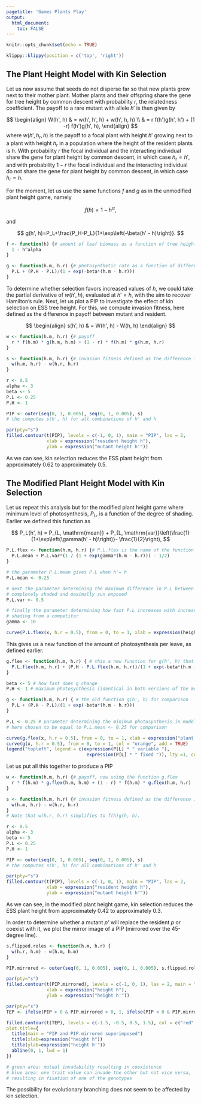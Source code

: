 ```yaml
---
pagetitle: 'Games Plants Play'
output: 
  html_document:
    toc: FALSE
---
```


```r
knitr::opts_chunk$set(echo = TRUE)
```

```r
klippy::klippy(position = c('top', 'right'))
```

<!-- # Games Plants Play {.tabset} -->

## The Plant Height Model with Kin Selection

Let us now assume that seeds do not disperse far so that new plants grow next to their mother plant. Mother plants and their offspring share the gene for tree height by common descent with probability $r$, the relatedness coefficient. The payoff to a rare mutant with allele $h'$ is then given by

$$
\begin{align}
W(h', h)    & = w(h', h', h) + w(h', h, h) \\
            & = r f(h')g(h', h') + (1 -r) f(h')g(h', h),
\end{align}
$$
where $w(h', h_{\mathrm r}, h)$ is the payoff to a focal plant with height $h'$ growing next to a plant with height $h_{\mathrm r}$ in a population where the height of the resident plants is $h$. With probability $r$ the focal individual and the interacting individual share the gene for plant height by common descent, in which case $h_{\mathrm r}=h'$, and with probability $1-r$ the focal individual and the interacting individual do not share the gene for plant height by common descent, in which case $h_{\mathrm r}=h$.

For the moment, let us use the same functions $f$ and $g$ as in the unmodified plant height game, namely

$$
f(h)=1-h^\alpha,
$$

and

$$
g(h', h)=P_L+\frac{P_H-P_L}{1+\exp\left(-\beta(h' - h)\right)}.
$$

```r
f <- function(h) {# amount of leaf biomass as a function of tree height
  1 - h^alpha
}

g <- function(h.m, h.r) {# photosynthetic rate as a function of difference in tree height
  P.L + (P.H - P.L)/(1 + exp(-beta*(h.m - h.r)))
}
```

To determine whether selection favors increased values of $h$, we could take the partial derivative of $w(h', h)$, evaluated at $h' = h$, with the aim to recover Hamilton's rule. Next, let us plot a PIP to investigate the effect of kin selection on ESS tree height. For this, we compute invasion fitness, here defined as the difference in payoff between mutant and resident.

$$
\begin{align}
s(h', h) & = W(h', h) - W(h, h)
\end{align}
$$

```r
w <- function(h.m, h.r) {# payoff
  r * f(h.m) * g(h.m, h.m) + (1 - r) * f(h.m) * g(h.m, h.r)
}

s <- function(h.m, h.r) {# invasion fitness defined as the difference in payoff
  w(h.m, h.r) - w(h.r, h.r)  
}
```

```r
r <- 0.5
alpha <- 3
beta <- 5
P.L <- 0.25
P.H <- 1

PIP <- outer(seq(0, 1, 0.005), seq(0, 1, 0.005), s)
# the computes s(h', h) for all combinations of h' and h

par(pty="s")
filled.contour(t(PIP), levels = c(-1, 0, 1), main = "PIP", las = 2,
               xlab = expression("resident height h"),
               ylab = expression("mutant height h'"))
```

As we can see, kin selection reduces the ESS plant height from approximately 0.62 to approximately 0.5.

## The Modified Plant Height Model with Kin Selection

Let us repeat this analysis but for the modified plant height game where minimum level of photosynthesis, $P_L$, is a function of the degree of shading. Earlier we defined this function as

$$
P_L(h', h) = P_{L, \mathrm{mean}} + P_{L, \mathrm{var}}\left(\frac{1}{1+\exp\left(\gamma(h' - h)\right)}- \frac{1}{2}\right),
$$

```r
P.L.flex <- function(h.m, h.r) {# P.L.flex is the name of the function that makes the minimum photosynthetic activity a function of the degree of shading of the leaves by the neighboring plant
  P.L.mean + P.L.var*(1 / (1 + exp(gamma*(h.m - h.r))) - 1/2)
}

# the parameter P.L.mean gives P.L when h'= h
P.L.mean <- 0.25

# next the parameter determining the maximum difference in P.L between
# completely shaded and maximally sun exposed
P.L.var <- 0.5

# finally the parameter determining how fast P.L increases with increased
# shading from a competitor
gamma <- 10 

curve(P.L.flex(x, h.r = 0.5), from = 0, to = 1, xlab = expression(height ~ "h'"), ylab = expression("minimum photosynthesis, " * P[L]("h'", h * "=0.5")))
```

This gives us a new function of the amount of photosynthesis per leave, as defined earlier.

```r
g.flex <- function(h.m, h.r) { # this a new function for g(h', h) that incorporates our new function for P.L
  P.L.flex(h.m, h.r) + (P.H - P.L.flex(h.m, h.r))/(1 + exp(-beta*(h.m - h.r)))
}

beta <- 5 # how fast does g change
P.H <- 1 # maximum photosynthesis (identical in both versions of the model)

g <- function(h.m, h.r) { # the old function g(h', h) for comparison
  P.L + (P.H - P.L)/(1 + exp(-beta*(h.m - h.r)))
}

P.L <- 0.25 # parameter determining the minimum photosynthesis in model with fixed P.L,
# here chosen to be equal to P.L.mean <- 0.25 for comparison

curve(g.flex(x, h.r = 0.5), from = 0, to = 1, xlab = expression("plant height, h'"), ylim = c(0,1), ylab = expression("photosythesis/leaf, g(h', h = 0.5)"), col = "blue")
curve(g(x, h.r = 0.5), from = 0, to = 1, col = "orange", add = TRUE)
legend("topleft", legend = c(expression(P[L] * " variable "),
                              expression(P[L] * " fixed ")), lty =1, col = c("blue", "orange"))
```

Let us put all this together to produce a PIP

```r
w <- function(h.m, h.r) {# payoff, now using the function g.flex
  r * f(h.m) * g.flex(h.m, h.m) + (1 - r) * f(h.m) * g.flex(h.m, h.r)
}

s <- function(h.m, h.r) {# invasion fitness defined as the difference in payoff
  w(h.m, h.r) - w(h.r, h.r)  
}
# Note that w(h.r, h.r) simplifies to f(h)g(h, h).

r <- 0.5
alpha <- 3
beta <- 5
P.L <- 0.25
P.H <- 1

PIP <- outer(seq(0, 1, 0.005), seq(0, 1, 0.005), s)
# the computes s(h', h) for all combinations of h' and h

par(pty="s")
filled.contour(t(PIP), levels = c(-1, 0, 1), main = "PIP", las = 2,
               xlab = expression("resident height h"),
               ylab = expression("mutant height h'"))
```

As we can see, in the modified plant height game, kin selection reduces the ESS plant height from approximately 0.42 to approximately 0.3.

In order to determine whether a mutant *p'* will replace the resident *p* or coexist with it, we plot the mirror image of a PIP (mirrored over the 45-degree line).

```r
s.flipped.roles <- function(h.m, h.r) {
  w(h.r, h.m) - w(h.m, h.m)
}

PIP.mirrored <- outer(seq(0, 1, 0.005), seq(0, 1, 0.005), s.flipped.roles)

par(pty="s")
filled.contour(t(PIP.mirrored), levels = c(-1, 0, 1), las = 2, main = "PIP.mirrored",
               xlab = expression("height h"),
               ylab = expression("height h'"))
```

```r
par(pty="s")
TEP <- ifelse(PIP > 0 & PIP.mirrored > 0, 1, ifelse(PIP < 0 & PIP.mirrored < 0, -1, 0))

filled.contour(t(TEP), levels = c(-1.5, -0.5, 0.5, 1.5), col = c("red", "blue", "green"),
plot.title={
  title(main = "PIP and PIP.mirrored superimposed")
  title(xlab=expression("height h"))
  title(ylab=expression("height h'"))
  abline(0, 1, lwd = 1)
})

# green area: mutual invadability resulting in coexistence
# blue area: one trait value can invade the other but not vice versa,
# resulting in fixation of one of the genotypes
```

The possibility for evolutionary branching does not seem to be affected by kin selection.
